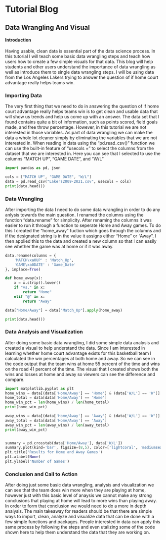 # Tutorial Blog
## Data Wrangling And Visual

#### Introduction
Having usable, clean data is essential part of the data science process. In this tutorial I will teach some basic data wrangling steps and teach how users how to create a few simple visuals for that data. This blog will help students and other users understand the importance of data wrangling as well as introduce them to single data wrangling steps. I will be using data from the Los Angeles Lakers trying to answer the question of if home court advantage really helps teams win.

### Importing Data
The very first thing that we need to do in answering the question of if home court advantage really helps teams win is to get clean and usable data that will show us trends and help us come up with an answer. The data set that I found contains quite a bit of information, such as points scored, field goals made, and free throw percentage. However, in this tutorial we are not interested in those variables. As part of data wrangling we can make the data a whole lot cleaner simply by eliminating the variables that we are not interested in. When reading in data using the "pd.read_csv()" function we can use the built-in feature of "usecols =" to select the columns from the dataset that we are interested in. Here you can see that I selected to use the columns "MATCH UP", "GAME DATE", and "W/L"
```python
import pandas as pd, json

cols = ["MATCH UP", "GAME DATE", "W/L"]
data = pd.read_csv("Lakers2009-2021.csv", usecols = cols)
print(data.head())
```

### Data Wrangling
After importing the data I need to do some data wrangling in order to do any anlysis towards the main question. I renamed the columns using the function "data.rename" for simplicity. After renaming the columns it was easier to run it through a function to seperate Home and Away games. To do this I created the "home_away" fuction which goes through the columns and if the designated string is in the value it assigns either "Home" or "Away". I then applied this to the data and created a new column so that I can easily see whether the game was at home or if it was away.
```python
data.rename(columns = {
    'MATCH\xa0UP' : 'Match_Up',
    'GAME\xa0DATE' : 'Game_Date'
}, inplace=True)

def home_away(x):
    x = x.strip().lower()
    if "vs." in x:
        return "Home"
    elif "@" in x: 
        return "Away"

data["Home/Away"] = data["Match_Up"].apply(home_away)

print(data.head())
```

### Data Analysis and Visualization
After doing some basic data wrangling, I did some simple data analysis and created a visual to help understand the data. Since I am interested in learning whether home court advantage exists for this basketball team I calculated the win percentages at both home and away. So we can see in the code output that the team wins at home 55 percent of the time and wins on the road 41 percent of the time. The visual that I created shows both the wins and losses at home and away so viewers can see the difference and compare.

```python
import matplotlib.pyplot as plt
home_wins = data[(data['Home/Away'] == 'Home') & (data['W/L'] == 'W')]
home_total = data[data['Home/Away'] == 'Home']
home_win_pct = len(home_wins) / len(home_total)
print(home_win_pct)

away_wins = data[(data['Home/Away'] == 'Away') & (data['W/L'] == 'W')]
away_total = data[data['Home/Away'] == 'Away']
away_win_pct = len(away_wins) / len(away_total)
print(away_win_pct)


summary = pd.crosstab(data['Home/Away'], data['W/L'])
summary.plot(kind='bar', figsize=(8,5), color=['lightcoral', 'mediumseagreen'])
plt.title('Results for Home and Away Games')
plt.xlabel(None)
plt.ylabel('Number of Games')
```

### Conclusion and Call to Action
After doing just some basic data wrangling, analysis and visualization we can see that the team does win more when they are playing at home, however just with this basic level of anaysis we cannot make any strong conclusions that playing at home will lead to more wins than playing away. In order to form that conclusion we would need to do a more in depth analysis. The main takeaway for readers should be that there are simple ways to import, clean, analyze and visualize data that can be done with a few simple functions and packages. People interested in data can apply this same process by following the steps and even utalizing some of the code shown here to help them understand the data that they are working on.